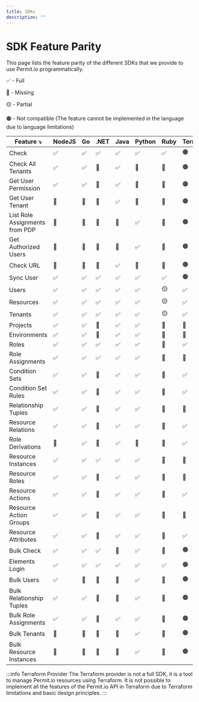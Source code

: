 ```yaml
---
title: SDKs
description: ""
---
```



# SDK Feature Parity

This page lists the feature parity of the different SDKs that we provide to use Permit.io programmatically.

✅ - Full

🔴 - Missing

🟡 - Partial

🟤 - Not compatible (The feature cannot be implemented in the language due to language limitations)

| Feature ⤵                | NodeJS | Go | .NET | Java | Python | Ruby | Terraform |
|--------------------------| --- | --- | --- | --- | --- | --- | --- |
| Check                    | ✅  | ✅  | ✅  | ✅  | ✅  | ✅ | 🟤 |
| Check All Tenants        | ✅  | ✅  | 🔴 | ✅  | 🔴 | 🔴 | 🟤 |
| Get User Permission      | ✅  | ✅  | 🔴 | ✅  | 🔴 | 🔴 | 🟤 |
| Get User Tenant          | 🔴 | 🔴 | 🔴 | ✅  | 🔴 | 🔴 | 🟤 |
| List Role Assignments from PDP | 🔴 | 🔴 | 🔴 | 🔴 | ✅ | 🔴 | 🟤 |
| Get Authorized Users | 🔴 | 🔴 | 🔴 | 🔴 | ✅ | 🔴 | 🟤 |
| Check URL                | 🔴 | 🔴 | 🔴 | ✅  | 🔴 | 🔴 | 🟤 |
| Sync User                | ✅  | ✅  | ✅  | ✅  | ✅  | ✅ | 🟤 |
| Users                    | ✅  | ✅  | ✅  | ✅  | ✅  | 🟡 | ✅ |
| Resources                | ✅  | ✅  | ✅  | ✅  | ✅  | 🟡 | ✅ |
| Tenants                  | ✅  | ✅  | ✅  | ✅  | ✅  | 🟡 | ✅ |
| Projects                 | ✅  | ✅  | 🔴 | ✅  | ✅  | 🔴 | 🔴  |
| Environments             | ✅  | ✅  | 🔴 | ✅  | ✅  | 🔴 | 🔴  |
| Roles                    | ✅  | ✅  | ✅  | ✅  | ✅  | 🔴 | ✅ |
| Role Assignments         | ✅  | ✅  | ✅  | ✅  | ✅  | 🔴 | 🔴  |
| Condition Sets           | ✅  | ✅  | 🔴 | ✅  | ✅  | 🔴 | ✅ |
| Condition Set Rules      | ✅  | ✅  | 🔴 | ✅  | ✅  | 🔴 | ✅ |
| Relationship Tuples      | ✅  | ✅  | 🔴 | ✅  | ✅  | 🔴 | 🔴  |
| Resource Relations       | ✅  | ✅  | 🔴 | ✅  | ✅  | 🔴 | ✅ |
| Role Derivations         | 🔴 | ✅  | 🔴 | ✅ | 🔴 | 🔴 | ✅ |
| Resource Instances       | ✅  | ✅  | ✅ | ✅  | ✅  | 🔴 | 🔴  |
| Resource Roles           | ✅  | ✅  | 🔴 | ✅  | ✅  | 🔴 | 🔴  |
| Resource Actions         | ✅  | ✅  | 🔴 | ✅  | ✅  | 🔴 | ✅ |
| Resource Action Groups   | ✅ | ✅  | 🔴 | ✅  | ✅  | 🔴 | 🔴  |
| Resource Attributes      | ✅  | ✅  | 🔴 | ✅  | ✅  | 🔴 | ✅ |
| Bulk Check               | ✅  | ✅  | ✅ | 🔴 | ✅  | 🔴 | 🟤 |
| Elements Login           | ✅  | ✅  | ✅  | ✅  | ✅  | ✅ | 🟤 |
| Bulk Users               | ✅ | 🔴 | 🔴 | 🔴 | ✅  | 🔴 | 🟤 |
| Bulk Relationship Tuples | ✅  | ✅  | 🔴 | 🔴 | ✅  | 🔴 | 🟤 |
| Bulk Role Assignments    | ✅  | ✅  | 🔴 | ✅  | ✅  | 🔴 | 🟤 |
| Bulk Tenants             | 🔴 | 🔴 | 🔴 | 🔴 | ✅  | 🔴 | 🟤 |
| Bulk Resource Instances  | 🔴 | 🔴 | 🔴 | 🔴 | ✅  | 🔴 | 🟤 |

:::info Terraform Provider
The Terraform provider is not a full SDK, it is a tool to manage Permit.io resources using Terraform. It is not possible to implement all the features of the Permit.io API in Terraform due to Terraform limitations and basic design principles.
:::
